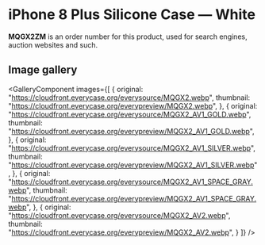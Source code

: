 
# iPhone 8 Plus Silicone Case — White

<Callout type='info' emoji='👉🏻'>**MQGX2ZM** is an order number for this product, used for search engines, auction websites and such.</Callout>

## Image gallery

<GalleryComponent
    images={[
      {
        original: "https://cloudfront.everycase.org/everysource/MQGX2.webp",
        thumbnail: "https://cloudfront.everycase.org/everypreview/MQGX2.webp",
      },
      {
        original: "https://cloudfront.everycase.org/everysource/MQGX2_AV1_GOLD.webp",
        thumbnail: "https://cloudfront.everycase.org/everypreview/MQGX2_AV1_GOLD.webp",
      },
      {
        original: "https://cloudfront.everycase.org/everysource/MQGX2_AV1_SILVER.webp",
        thumbnail: "https://cloudfront.everycase.org/everypreview/MQGX2_AV1_SILVER.webp",
      },
      {
        original: "https://cloudfront.everycase.org/everysource/MQGX2_AV1_SPACE_GRAY.webp",
        thumbnail: "https://cloudfront.everycase.org/everypreview/MQGX2_AV1_SPACE_GRAY.webp",
      },
      {
        original: "https://cloudfront.everycase.org/everysource/MQGX2_AV2.webp",
        thumbnail: "https://cloudfront.everycase.org/everypreview/MQGX2_AV2.webp",
      }
    ]}
  />
